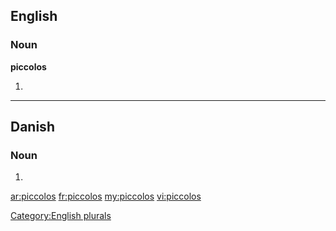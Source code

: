 ==English==

===Noun===
'''piccolos'''

# {{plural of|[[piccolo]]}}

[[Category:English plurals]]

----

==Danish==

===Noun===
{{head|da|noun form|g=c}}

# {{form of|genitive singular indefinite|piccolo|lang=da}}

[[ar:piccolos]]
[[fr:piccolos]]
[[my:piccolos]]
[[vi:piccolos]]